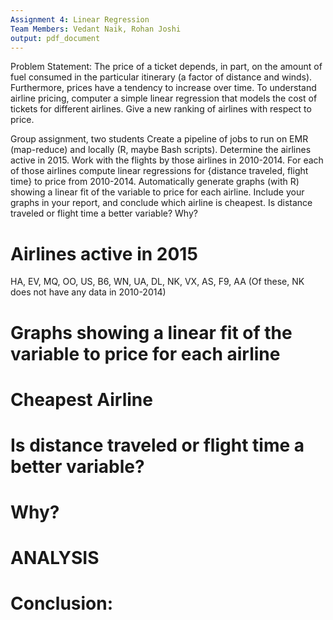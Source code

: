 ```yaml
---
Assignment 4: Linear Regression
Team Members: Vedant Naik, Rohan Joshi
output: pdf_document
---
```


Problem Statement:
The price of a ticket depends, in part, on the amount of fuel consumed in the particular itinerary (a factor of distance and winds). Furthermore, prices have a tendency to increase over time. To understand airline pricing, computer a simple linear regression that models the cost of tickets for different airlines. Give a new ranking of airlines with respect to price.

Group assignment, two students
Create a pipeline of jobs to run on EMR (map-reduce) and locally (R, maybe Bash scripts).
Determine the airlines active in 2015.
Work with the flights by those airlines in 2010-2014.
For each of those airlines compute linear regressions for {distance traveled, flight time} to price from 2010-2014.
Automatically generate graphs (with R) showing a linear fit of the variable to price for each airline.
Include your graphs in your report, and conclude which airline is cheapest.
Is distance traveled or flight time a better variable? Why?

# Airlines active in 2015

HA, EV, MQ, OO, US, B6, WN, UA, DL, NK, VX, AS, F9, AA
(Of these, NK does not have any data in 2010-2014)

# Graphs showing a linear fit of the variable to price for each airline


# Cheapest Airline

# Is distance traveled or flight time a better variable?

# Why?

# ANALYSIS

# Conclusion:

